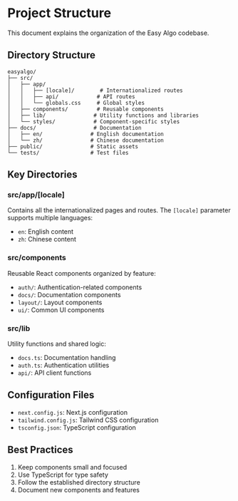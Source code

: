 # Project Structure

This document explains the organization of the Easy Algo codebase.

## Directory Structure

```
easyalgo/
├── src/
│   ├── app/
│   │   ├── [locale]/        # Internationalized routes
│   │   ├── api/            # API routes
│   │   └── globals.css     # Global styles
│   ├── components/         # Reusable components
│   ├── lib/               # Utility functions and libraries
│   └── styles/            # Component-specific styles
├── docs/                  # Documentation
│   ├── en/               # English documentation
│   └── zh/               # Chinese documentation
├── public/               # Static assets
└── tests/                # Test files
```

## Key Directories

### src/app/[locale]

Contains all the internationalized pages and routes. The `[locale]` parameter supports multiple languages:

- `en`: English content
- `zh`: Chinese content

### src/components

Reusable React components organized by feature:

- `auth/`: Authentication-related components
- `docs/`: Documentation components
- `layout/`: Layout components
- `ui/`: Common UI components

### src/lib

Utility functions and shared logic:

- `docs.ts`: Documentation handling
- `auth.ts`: Authentication utilities
- `api/`: API client functions

## Configuration Files

- `next.config.js`: Next.js configuration
- `tailwind.config.js`: Tailwind CSS configuration
- `tsconfig.json`: TypeScript configuration

## Best Practices

1. Keep components small and focused
2. Use TypeScript for type safety
3. Follow the established directory structure
4. Document new components and features 